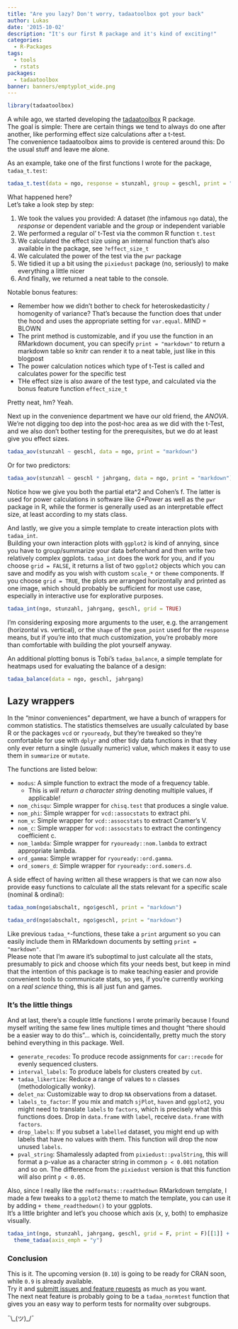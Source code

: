 ```yaml
---
title: "Are you lazy? Don't worry, tadaatoolbox got your back"
author: Lukas
date: '2015-10-02'
description: "It's our first R package and it's kind of exciting!"
categories:
  - R-Packages
tags:
  - tools
  - rstats
packages:
  - tadaatoolbox
banner: banners/emptyplot_wide.png
---
```


```r
library(tadaatoolbox)
```


A while ago, we started developing the [tadaatoolbox](https://github.com/tadaadata/tadaatoolbox) R package.  
The goal is simple: There are certain things we tend to always do one after another, like performing effect size calculations after a t-test.  
The convenience tadaatoolbox aims to provide is centered around this: Do the usual stuff and leave me alone.

As an example, take one of the first functions I wrote for the package, `tadaa_t.test`:

```r
tadaa_t.test(data = ngo, response = stunzahl, group = geschl, print = "markdown")
```

What happened here?  
Let's take a look step by step:

1. We took the values you provided: A dataset (the infamous `ngo` data), the *response* or dependent variable and the *group* or independent variable
2. We performed a regular ol' t-Test via the common R function `t.test`
3. We calculated the effect size using an internal function that's also available in the package, see `?effect_size_t`
4. We calculated the power of the test via the `pwr` package
5. We tidied it up a bit using the `pixiedust` package (no, seriously) to make everything a little nicer
6. And finally, we returned a neat table to the console.

Notable bonus features:

- Remember how we didn't bother to check for heteroskedasticity / homogenity of variance? That's because the function does that under the hood and uses the appropriate setting for `var.equal`. MIND = BLOWN
- The print method is customizable, and if you use the function in an RMarkdown document, you can specify `print = "markdown"` to return a markdown table so knitr can render it to a neat table, just like in this blogpost
- The power calculation notices which type of t-Test is called and calculates power for the specific test
- THe effect size is also aware of the test type, and calculated via the bonus feature function `effect_size_t`

Pretty neat, hm? Yeah.

Next up in the convenience department we have our old friend, the *ANOVA*.  
We're not digging too dep into the post-hoc area as we did with the t-Test, and we also don't bother testing for the prerequisites, but we do at least give you effect sizes.

```r
tadaa_aov(stunzahl ~ geschl, data = ngo, print = "markdown")
```

Or for two predictors:

```r
tadaa_aov(stunzahl ~ geschl * jahrgang, data = ngo, print = "markdown")
```

Notice how we give you both the partial eta^2 and Cohen's f. The latter is used for power calculations in software like *G\*Power* as well as the `pwr` package in R, while the former is generally used as an interpretable effect size, at least according to my stats class.

And lastly, we give you a simple template to create interaction plots with `tadaa_int`.  
Building your own interaction plots with `ggplot2` is kind of annying, since you have to group/summarize your data beforehand and then write two relatively complex ggplots. `tadaa_int` does the work for you, and if you choose `grid = FALSE`, it returns a list of two `ggplot2` objects which you can save and modify as you wish with custom `scale_*` or `theme` components. If you choose `grid = TRUE`, the plots are arranged horizontally and printed as one image, which should probably be sufficient for most use case, especially in interactive use for explorative purposes.

```r
tadaa_int(ngo, stunzahl, jahrgang, geschl, grid = TRUE)
```

I'm considering exposing more arguments to the user, e.g. the arrangement (horizontal vs. vertical), or the `shape` of the `geom_point` used for the `response` means, but if you're into that much customization, you're probably more than comfortable with building the plot yourself anyway.

An additional plotting bonus is Tobi's `tadaa_balance`, a simple template for heatmaps used for evaluating the balance of a design:

```r
tadaa_balance(data = ngo, geschl, jahrgang)
```

## Lazy wrappers

In the "minor conveniences" department, we have a bunch of wrappers for common statistics. The statistics themselves are usually calculated by base R or the packages `vcd` or `ryouready`, but they're tweaked so they're comfortable for use with `dplyr` and other tidy data functions in that they only ever return a single (usually numeric) value, which makes it easy to use them in `summarize` or `mutate`.

The functions are listed below:

* `modus`: A simple function to extract the mode of a frequency table.
    - This is *will return a character string* denoting multiple values, if applicable!
* `nom_chisqu`: Simple wrapper for `chisq.test` that produces a single value.
* `nom_phi`: Simple wrapper for `vcd::assocstats` to extract phi.
* `nom_v`: Simple wrapper for `vcd::assocstats` to extract Cramer's V.
* `nom_c`: Simple wrapper for `vcd::assocstats` to extract the contingency coefficient c.
* `nom_lambda`: Simple wrapper for `ryouready::nom.lambda` to extract appropriate lambda.
* `ord_gamma`: Simple wrapper for `ryouready::ord.gamma`.
* `ord_somers_d`: Simple wrapper for `ryouready::ord.somers.d`.

A side effect of having written all these wrappers is that we can now also provide easy functions to calculate all the stats relevant for a specific scale (nominal & ordinal):

```r
tadaa_nom(ngo$abschalt, ngo$geschl, print = "markdown")
```

```r
tadaa_ord(ngo$abschalt, ngo$geschl, print = "markdown")
```

Like previous `tadaa_*`-functions, these take a `print` argument so you can easily include them in RMarkdown documents by setting `print = "markdown"`.  
Please note that I'm aware it's suboptimal to just calculate all the stats, presumably to pick and choose which fits your needs best, but keep in mind that the intention of this package is to make teaching easier and provide convenient tools to communicate stats, so yes, if you're currently working on a *real science* thing, this is all just fun and games.

### It's the little things

And at last, there's a couple little functions I wrote primarily because I found myself writing the same few lines multiple times and thought "there should be a easier way to do this"… which is, coincidentally, pretty much the story behind everything in this package. Well.

* `generate_recodes`: To produce recode assignments for `car::recode` for evenly sequenced clusters.
* `interval_labels`: To produce labels for clusters created by `cut`.
* `tadaa_likertize`: Reduce a range of values to `n` classes (methodologically wonky).
* `delet_na`: Customizable way to drop `NA` observations from a dataset.
* `labels_to_factor`: If you mix and match `sjPlot`, `haven` and `ggplot2`, you might need to translate `labels` to `factors`, which is precisely what this functions does. Drop in `data.frame` with `label`, receive `data.frame` with `factors`.
* `drop_labels`: If you subset a `labelled` dataset, you might end up with labels that have no values with them. This function will drop the now unused `labels`.
* `pval_string`: Shamalessly adapted from `pixiedust::pvalString`, this will format a p-value as a character string in common `p < 0.001` notation and so on. The difference from the `pixiedust` version is that this function will also print `p < 0.05`.

Also, since I really like the `rmdformats::readthedown` RMarkdown template, I made a few tweaks to a `ggplot2` theme to match the template, you can use it by adding `+ theme_readthedown()` to your ggplots.  
It's a little brighter and let's you choose which axis (x, y, both) to emphasize visually.

```r
tadaa_int(ngo, stunzahl, jahrgang, geschl, grid = F, print = F)[[1]] +
  theme_tadaa(axis_emph = "y")
```

### Conclusion

This is it. The upcoming version (`0.10`) is going to be ready for CRAN soon, while `0.9` is already available.  
Try it and [submitt issues and feature reuqests](https://github.com/tadaadata/tadaatoolbox/issues) as much as you want.  
The next neat feature is probably going to be a `tadaa_normtest` function that gives you an easy way to perform tests for normality over subgroups.  

¯\\\_(ツ)_/¯

